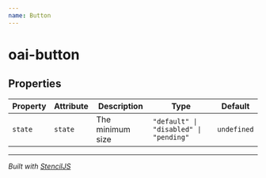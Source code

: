 ```yaml
---
name: Button
---
```


# oai-button



<!-- Auto Generated Below -->


## Properties

| Property | Attribute | Description      | Type                                   | Default     |
| -------- | --------- | ---------------- | -------------------------------------- | ----------- |
| `state`  | `state`   | The minimum size | `"default" \| "disabled" \| "pending"` | `undefined` |


----------------------------------------------


<Playground>
    <oai-button/>
</Playground>

*Built with [StencilJS](https://stenciljs.com/)*
